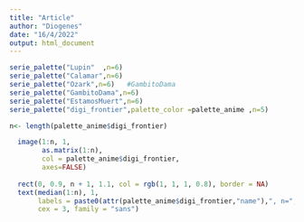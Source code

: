 ```yaml
---
title: "Article"
author: "Diogenes"
date: "16/4/2022"
output: html_document
---
```




```r
serie_palette("Lupin"  ,n=6)
serie_palette("Calamar",n=6)
serie_palette("Ozark",n=6)   #GambitoDama
serie_palette("GambitoDama",n=6) 
serie_palette("EstamosMuert",n=6)
serie_palette("digi_frontier",palette_color =palette_anime ,n=5)
```



```r

n<- length(palette_anime$digi_frontier)

  image(1:n, 1,
        as.matrix(1:n),
        col = palette_anime$digi_frontier,
        axes=FALSE)
  
  rect(0, 0.9, n + 1, 1.1, col = rgb(1, 1, 1, 0.8), border = NA)
  text(median(1:n), 1,
       labels = paste0(attr(palette_anime$digi_frontier,"name"),", n=",n),
       cex = 3, family = "sans")
```

